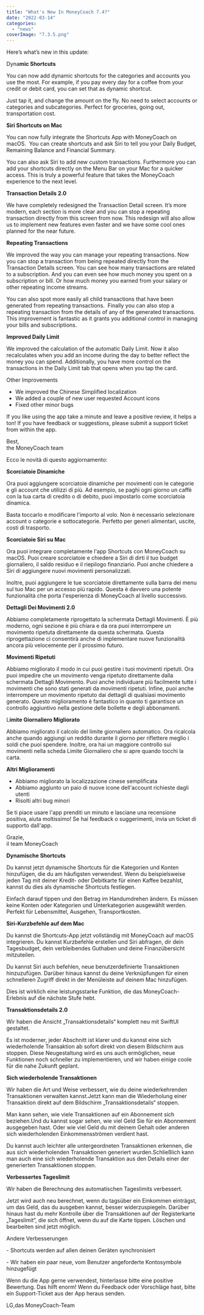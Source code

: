 ```yaml
---
title: "What's New In MoneyCoach 7.4?"
date: "2022-03-14"
categories: 
  - "news"
coverImage: "7.3.5.png"
---
```


Here’s what’s new in this update:

Dyna**mic Shortcuts**

You can now add dynamic shortcuts for the categories and accounts you use the most. For example, if you pay every day for a coffee from your credit or debit card, you can set that as dynamic shortcut.

Just tap it, and change the amount on the fly. No need to select accounts or categories and subcategories. Perfect for groceries, going out, transportation cost.

**Siri Shortcuts on Mac**

You can now fully integrate the Shortcuts App with MoneyCoach on macOS.  You can create shortcuts and ask Siri to tell you your Daily Budget, Remaining Balance and Financial Summary. 

You can also ask Siri to add new custom transactions. Furthermore you can add your shortcuts directly on the Menu Bar on your Mac for a quicker access. This is truly a powerful feature that takes the MoneyCoach experience to the next level.

**Transaction Details 2.0**

We have completely redesigned the Transaction Detail screen. It’s more modern, each section is more clear and you can stop a repeating transaction directly from this screen from now. This redesign will also allow us to implement new features even faster and we have some cool ones planned for the near future.

**Repeating Transactions**

We improved the way you can manage your repeating transactions. Now you can stop a transaction from being repeated directly from the Transaction Details screen. You can see how many transactions are related to a subscription. And you can even see how much money you spent on a subscription or bill. Or how much money you earned from your salary or other repeating income streams.

You can also spot more easily all child transactions that have been generated from repeating transactions.  Finally you can also stop a repeating transaction from the details of any of the generated transactions.  This improvement is fantastic as it grants you additional control in managing your bills and subscriptions.

**Improved Daily Limit**

We improved the calculation of the automatic Daily Limit. Now it also recalculates when you add an income during the day to better reflect the money you can spend. Additionally, you have more control on the transactions in the Daily Limit tab that opens when you tap the card.

Other Improvements

- We improved the Chinese Simplified localization
- We added a couple of new user requested Account icons
- Fixed other minor bugs

If you like using the app take a minute and leave a positive review, it helps a ton! If you have feedback or suggestions, please submit a support ticket from within the app. 

Best,  
the MoneyCoach team

Ecco le novità di questo aggiornamento:

**Scorciatoie Dinamiche**

Ora puoi aggiungere scorciatoie dinamiche per movimenti con le categorie e gli account che utilizzi di più. Ad esempio, se paghi ogni giorno un caffè con la tua carta di credito o di debito, puoi impostarlo come scorciatoia dinamica.

Basta toccarlo e modificare l'importo al volo. Non è necessario selezionare account o categorie e sottocategorie. Perfetto per generi alimentari, uscite, costi di trasporto.

**Scorciatoie Siri su Mac**

Ora puoi integrare completamente l'app Shortcuts con MoneyCoach su macOS. Puoi creare scorciatoie e chiedere a Siri di dirti il ​​tuo budget giornaliero, il saldo residuo e il riepilogo finanziario. Puoi anche chiedere a Siri di aggiungere nuovi movimenti personalizzati.

Inoltre, puoi aggiungere le tue scorciatoie direttamente sulla barra dei menu sul tuo Mac per un accesso più rapido. Questa è davvero una potente funzionalità che porta l'esperienza di MoneyCoach al livello successivo.

**Dettagli Dei Movimenti 2.0**

Abbiamo completamente riprogettato la schermata Dettagli Movimenti. È più moderno, ogni sezione è più chiara e da ora puoi interrompere un movimento ripetuta direttamente da questa schermata. Questa riprogettazione ci consentirà anche di implementare nuove funzionalità ancora più velocemente per il prossimo futuro.

**Movimenti Ripetuti**

Abbiamo migliorato il modo in cui puoi gestire i tuoi movimenti ripetuti. Ora puoi impedire che un movimento venga ripetuto direttamente dalla schermata Dettagli Movimento. Puoi anche individuare più facilmente tutte i movimenti che sono stati generati da movimenti ripetuti. Infine, puoi anche interrompere un movimento ripetuto dai dettagli di qualsiasi movimento generato. Questo miglioramento è fantastico in quanto ti garantisce un controllo aggiuntivo nella gestione delle bollette e degli abbonamenti.

L**imite Giornaliero Migliorato**

Abbiamo migliorato il calcolo del limite giornaliero automatico. Ora ricalcola anche quando aggiungi un reddito durante il giorno per riflettere meglio i soldi che puoi spendere. Inoltre, ora hai un maggiore controllo sui movimenti nella scheda Limite Giornaliero che si apre quando tocchi la carta.

**Altri Miglioramenti**

- Abbiamo migliorato la localizzazione cinese semplificata
- Abbiamo aggiunto un paio di nuove icone dell'account richieste dagli utenti
- Risolti altri bug minori

Se ti piace usare l'app prenditi un minuto e lasciane una recensione positiva, aiuta moltissimo! Se hai feedback o suggerimenti, invia un ticket di supporto dall'app.

Grazie,  
il team MoneyCoach

**Dynamische Shortcuts**

Du kannst jetzt dynamische Shortcuts für die Kategorien und Konten hinzufügen, die du am häufigsten verwendest. Wenn du beispielsweise jeden Tag mit deiner Kredit- oder Debitkarte für einen Kaffee bezahlst, kannst du dies als dynamische Shortcuts festlegen.

Einfach darauf tippen und den Betrag im Handumdrehen ändern. Es müssen keine Konten oder Kategorien und Unterkategorien ausgewählt werden. Perfekt für Lebensmittel, Ausgehen, Transportkosten.

**Siri-Kurzbefehle auf dem Mac**

Du kannst die Shortcuts-App jetzt vollständig mit MoneyCoach auf macOS integrieren. Du kannst Kurzbefehle erstellen und Siri abfragen, dir dein Tagesbudget, dein verbleibendes Guthaben und deine Finanzübersicht mitzuteilen.

Du kannst Siri auch befehlen, neue benutzerdefinierte Transaktionen hinzuzufügen. Darüber hinaus kannst du deine Verknüpfungen für einen schnelleren Zugriff direkt in der Menüleiste auf deinem Mac hinzufügen.

Dies ist wirklich eine leistungsstarke Funktion, die das MoneyCoach-Erlebnis auf die nächste Stufe hebt.

**Transaktionsdetails 2.0**

Wir haben die Ansicht „Transaktionsdetails“ komplett neu mit SwiftUI gestaltet.

Es ist moderner, jeder Abschnitt ist klarer und du kannst eine sich wiederholende Transaktion ab sofort direkt von diesem Bildschirm aus stoppen. Diese Neugestaltung wird es uns auch ermöglichen, neue Funktionen noch schneller zu implementieren, und wir haben einige coole für die nahe Zukunft geplant.

**Sich wiederholende Transaktionen**

Wir haben die Art und Weise verbessert, wie du deine wiederkehrenden Transaktionen verwalten kannst.Jetzt kann man die Wiederholung einer Transaktion direkt auf dem Bildschirm „Transaktionsdetails“ stoppen.

Man kann sehen, wie viele Transaktionen auf ein Abonnement sich beziehen.Und du kannst sogar sehen, wie viel Geld Sie für ein Abonnement ausgegeben hast. Oder wie viel Geld du mit deinem Gehalt oder anderen sich wiederholenden Einkommensströmen verdient hast.

Du kannst auch leichter alle untergeordneten Transaktionen erkennen, die aus sich wiederholenden Transaktionen generiert wurden.Schließlich kann man auch eine sich wiederholende Transaktion aus den Details einer der generierten Transaktionen stoppen.

**Verbessertes Tageslimit**

Wir haben die Berechnung des automatischen Tageslimits verbessert. 

Jetzt wird auch neu berechnet, wenn du tagsüber ein Einkommen einträgst, um das Geld, das du ausgeben kannst, besser widerzuspiegeln. Darüber hinaus hast du mehr Kontrolle über die Transaktionen auf der Registerkarte „Tageslimit“, die sich öffnet, wenn du auf die Karte tippen. Löschen und bearbeiten sind jetzt möglich.

Andere Verbesserungen

\- Shortcuts werden auf allen deinen Geräten synchronisiert

\- Wir haben ein paar neue, vom Benutzer angeforderte Kontosymbole hinzugefügt

Wenn du die App gerne verwendest, hinterlasse bitte eine positive Bewertung. Das hilft enorm! Wenn du Feedback oder Vorschläge hast, bitte ein Support-Ticket aus der App heraus senden.

LG,das MoneyCoach-Team

